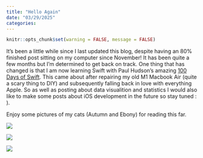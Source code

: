 ```yaml
---
title: "Hello Again"
date: "03/29/2025"
categories:
---
```


```r
knitr::opts_chunk$set(warning = FALSE, message = FALSE) 
```

It’s been a little while since I last updated this blog, despite having an 80% finished post sitting on my computer since November! It has been quite a few months but I’m determined to get back on track. One thing that has changed is that I am now learning Swift with Paul Hudson’s amazing [100 Days of Swift](https://www.hackingwithswift.com/100/swiftui). This came about after repairing my old M1 Macbook Air (quite a scary thing to DIY) and subsequently falling back in love with everything Apple. So as well as posting about data visualition and statistics I would also like to make some posts about iOS development in the future so stay tuned : ).

Enjoy some pictures of my cats (Autumn and Ebony) for reading this far.

![](images/IMG_0204.jpeg){fig-alt="A picture of two cats, one is a tortie and one is black. The tortie is sitting in a basket and the black cat is sitting on an office chair."}

![](images/PXL_20240710_075232676.jpeg){fig-alt="A black cat in a yellow tunnel."}

![](images/PXL_20240918_145636149.jpeg){fig-alt="A tortie cat sitting."}
